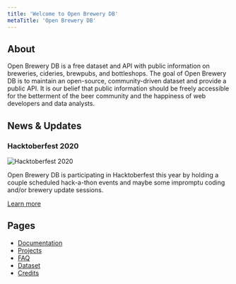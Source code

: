 ```yaml
---
title: 'Welcome to Open Brewery DB'
metaTitle: 'Open Brewery DB'
---
```


## About

Open Brewery DB is a free dataset and API with public information on breweries, cideries, brewpubs, and bottleshops. The goal of Open Brewery DB is to maintain an open-source, community-driven dataset and provide a public API. It is our belief that public information should be freely accessible for the betterment of the beer community and the happiness of web developers and data analysts.

## News & Updates

### Hacktoberfest 2020

![Hacktoberfest 2020](images/obdb-hacktoberfest-2020-banner.png)

Open Brewery DB is participating in Hacktoberfest this year by holding a couple scheduled hack-a-thon events and maybe some impromptu coding and/or brewery update sessions.

[Learn more](/hacktoberfest2020)

## Pages

* [Documentation](/documentation)
* [Projects](/projects)
* [FAQ](/faq)
* [Dataset](/dataset)
* [Credits](/credits)
